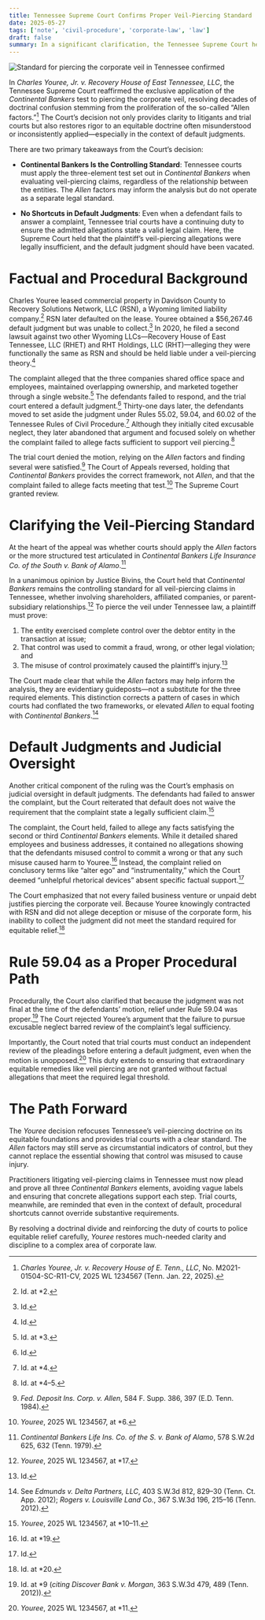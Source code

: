 ```yaml
---
title: Tennessee Supreme Court Confirms Proper Veil-Piercing Standard
date: 2025-05-27
tags: ['note', 'civil-procedure', 'corporate-law', 'law']
draft: false
summary: In a significant clarification, the Tennessee Supreme Court held that the long-standing Continental Bankers test—not the Allen factors—governs veil-piercing claims in Tennessee, reinforcing the high bar for equitable liability.
---
```


![Standard for piercing the corporate veil in Tennessee confirmed](/static/images/piercing-the-corporate-veil-in-tn.png)

In _Charles Youree, Jr. v. Recovery House of East Tennessee, LLC_, the Tennessee Supreme Court reaffirmed the exclusive application of the _Continental Bankers_ test to piercing the corporate veil, resolving decades of doctrinal confusion stemming from the proliferation of the so-called “Allen factors.”[^1] The Court’s decision not only provides clarity to litigants and trial courts but also restores rigor to an equitable doctrine often misunderstood or inconsistently applied—especially in the context of default judgments.

There are two primary takeaways from the Court’s decision:

- **Continental Bankers Is the Controlling Standard**: Tennessee courts must apply the three-element test set out in _Continental Bankers_ when evaluating veil-piercing claims, regardless of the relationship between the entities. The _Allen_ factors may inform the analysis but do not operate as a separate legal standard.

- **No Shortcuts in Default Judgments**: Even when a defendant fails to answer a complaint, Tennessee trial courts have a continuing duty to ensure the admitted allegations state a valid legal claim. Here, the Supreme Court held that the plaintiff’s veil-piercing allegations were legally insufficient, and the default judgment should have been vacated.

# Factual and Procedural Background

Charles Youree leased commercial property in Davidson County to Recovery Solutions Network, LLC (RSN), a Wyoming limited liability company.[^2] RSN later defaulted on the lease. Youree obtained a $56,267.46 default judgment but was unable to collect.[^3] In 2020, he filed a second lawsuit against two other Wyoming LLCs—Recovery House of East Tennessee, LLC (RHET) and RHT Holdings, LLC (RHT)—alleging they were functionally the same as RSN and should be held liable under a veil-piercing theory.[^4]

The complaint alleged that the three companies shared office space and employees, maintained overlapping ownership, and marketed together through a single website.[^5] The defendants failed to respond, and the trial court entered a default judgment.[^6] Thirty-one days later, the defendants moved to set aside the judgment under Rules 55.02, 59.04, and 60.02 of the Tennessee Rules of Civil Procedure.[^7] Although they initially cited excusable neglect, they later abandoned that argument and focused solely on whether the complaint failed to allege facts sufficient to support veil piercing.[^8]

The trial court denied the motion, relying on the _Allen_ factors and finding several were satisfied.[^9] The Court of Appeals reversed, holding that _Continental Bankers_ provides the correct framework, not _Allen_, and that the complaint failed to allege facts meeting that test.[^10] The Supreme Court granted review.

# Clarifying the Veil-Piercing Standard

At the heart of the appeal was whether courts should apply the _Allen_ factors or the more structured test articulated in _Continental Bankers Life Insurance Co. of the South v. Bank of Alamo_.[^11]

In a unanimous opinion by Justice Bivins, the Court held that _Continental Bankers_ remains the controlling standard for all veil-piercing claims in Tennessee, whether involving shareholders, affiliated companies, or parent-subsidiary relationships.[^12] To pierce the veil under Tennessee law, a plaintiff must prove:

1. The entity exercised complete control over the debtor entity in the transaction at issue;
2. That control was used to commit a fraud, wrong, or other legal violation; and
3. The misuse of control proximately caused the plaintiff’s injury.[^13]

The Court made clear that while the _Allen_ factors may help inform the analysis, they are evidentiary guideposts—not a substitute for the three required elements. This distinction corrects a pattern of cases in which courts had conflated the two frameworks, or elevated _Allen_ to equal footing with _Continental Bankers_.[^14]

# Default Judgments and Judicial Oversight

Another critical component of the ruling was the Court’s emphasis on judicial oversight in default judgments. The defendants had failed to answer the complaint, but the Court reiterated that default does not waive the requirement that the complaint state a legally sufficient claim.[^15]

The complaint, the Court held, failed to allege any facts satisfying the second or third _Continental Bankers_ elements. While it detailed shared employees and business addresses, it contained no allegations showing that the defendants misused control to commit a wrong or that any such misuse caused harm to Youree.[^16] Instead, the complaint relied on conclusory terms like “alter ego” and “instrumentality,” which the Court deemed “unhelpful rhetorical devices” absent specific factual support.[^17]

The Court emphasized that not every failed business venture or unpaid debt justifies piercing the corporate veil. Because Youree knowingly contracted with RSN and did not allege deception or misuse of the corporate form, his inability to collect the judgment did not meet the standard required for equitable relief.[^18]

# Rule 59.04 as a Proper Procedural Path

Procedurally, the Court also clarified that because the judgment was not final at the time of the defendants’ motion, relief under Rule 59.04 was proper.[^19] The Court rejected Youree’s argument that the failure to pursue excusable neglect barred review of the complaint’s legal sufficiency.

Importantly, the Court noted that trial courts must conduct an independent review of the pleadings before entering a default judgment, even when the motion is unopposed.[^20] This duty extends to ensuring that extraordinary equitable remedies like veil piercing are not granted without factual allegations that meet the required legal threshold.

# The Path Forward

The _Youree_ decision refocuses Tennessee’s veil-piercing doctrine on its equitable foundations and provides trial courts with a clear standard. The _Allen_ factors may still serve as circumstantial indicators of control, but they cannot replace the essential showing that control was misused to cause injury.

Practitioners litigating veil-piercing claims in Tennessee must now plead and prove all three _Continental Bankers_ elements, avoiding vague labels and ensuring that concrete allegations support each step. Trial courts, meanwhile, are reminded that even in the context of default, procedural shortcuts cannot override substantive requirements.

By resolving a doctrinal divide and reinforcing the duty of courts to police equitable relief carefully, _Youree_ restores much-needed clarity and discipline to a complex area of corporate law.

[^1]: _Charles Youree, Jr. v. Recovery House of E. Tenn., LLC_, No. M2021-01504-SC-R11-CV, 2025 WL 1234567 (Tenn. Jan. 22, 2025).

[^2]: Id. at \*2.

[^3]: Id.

[^4]: Id.

[^5]: Id. at \*3.

[^6]: Id.

[^7]: Id. at \*4.

[^8]: Id. at \*4–5.

[^9]: _Fed. Deposit Ins. Corp. v. Allen_, 584 F. Supp. 386, 397 (E.D. Tenn. 1984).

[^10]: _Youree_, 2025 WL 1234567, at \*6.

[^11]: _Continental Bankers Life Ins. Co. of the S. v. Bank of Alamo_, 578 S.W.2d 625, 632 (Tenn. 1979).

[^12]: _Youree_, 2025 WL 1234567, at \*17.

[^13]: Id.

[^14]: See _Edmunds v. Delta Partners, LLC_, 403 S.W.3d 812, 829–30 (Tenn. Ct. App. 2012); _Rogers v. Louisville Land Co._, 367 S.W.3d 196, 215–16 (Tenn. 2012).

[^15]: _Youree_, 2025 WL 1234567, at \*10–11.

[^16]: Id. at \*19.

[^17]: Id.

[^18]: Id. at \*20.

[^19]: Id. at \*9 (_citing Discover Bank v. Morgan_, 363 S.W.3d 479, 489 (Tenn. 2012)).

[^20]: _Youree_, 2025 WL 1234567, at \*11.

